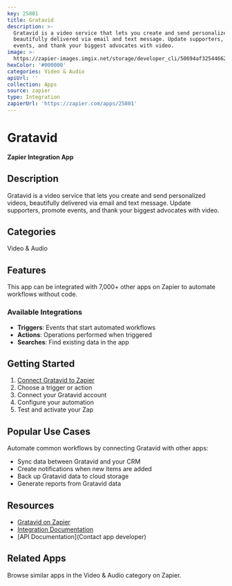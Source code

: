 ```yaml
---
key: 25801
title: Gratavid
description: >-
  Gratavid is a video service that lets you create and send personalized videos,
  beautifully delivered via email and text message. Update supporters, promote
  events, and thank your biggest advocates with video.
image: >-
  https://zapier-images.imgix.net/storage/developer_cli/50694af3254466204b08406f85b41173_2.png?auto=format%2Ccompress&ixlib=python-3.0.0&q=50
hexColor: '#000000'
categories: Video & Audio
apiUrl: ''
collection: Apps
source: zapier
type: Integration
zapierUrl: 'https://zapier.com/apps/25801'
---
```

# Gratavid

**Zapier Integration App**

## Description

Gratavid is a video service that lets you create and send personalized videos, beautifully delivered via email and text message. Update supporters, promote events, and thank your biggest advocates with video.

## Categories

Video & Audio

## Features

This app can be integrated with 7,000+ other apps on Zapier to automate workflows without code.

### Available Integrations

- **Triggers**: Events that start automated workflows
- **Actions**: Operations performed when triggered
- **Searches**: Find existing data in the app

## Getting Started

1. [Connect Gratavid to Zapier](https://zapier.com/apps/25801)
2. Choose a trigger or action
3. Connect your Gratavid account
4. Configure your automation
5. Test and activate your Zap

## Popular Use Cases

Automate common workflows by connecting Gratavid with other apps:

- Sync data between Gratavid and your CRM
- Create notifications when new items are added
- Back up Gratavid data to cloud storage
- Generate reports from Gratavid data

## Resources

- [Gratavid on Zapier](https://zapier.com/apps/25801)
- [Integration Documentation](https://zapier.com/apps/25801/integrations)
- [API Documentation](Contact app developer)

## Related Apps

Browse similar apps in the Video & Audio category on Zapier.

